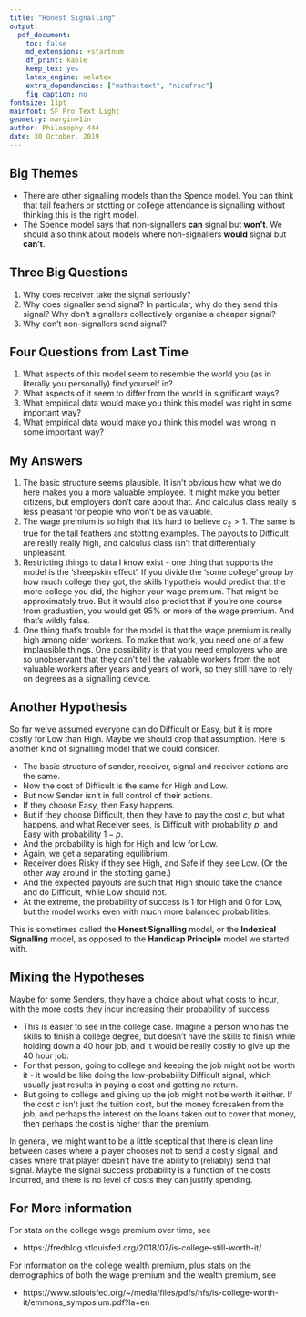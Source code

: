 ```yaml
---
title: "Honest Signalling"
output:
  pdf_document:
    toc: false
    md_extensions: +startnum
    df_print: kable
    keep_tex: yes
    latex_engine: xelatex
    extra_dependencies: ["mathastext", "nicefrac"]
    fig_caption: no
fontsize: 11pt
mainfont: SF Pro Text Light
geometry: margin=1in
author: Philosophy 444
date: 30 October, 2019
---
```


## Big Themes

- There are other signalling models than the Spence model. You can think that tail feathers or stotting or college attendance is signalling without thinking this is the right model.
- The Spence model says that non-signallers **can** signal but **won't**. We should also think about models where non-signallers **would** signal but **can't**.

## Three Big Questions

1. Why does receiver take the signal seriously?
2. Why does signaller send signal? In particular, why do they send this signal? Why don't signallers collectively organise a cheaper signal?
3. Why don't non-signallers send signal?

## Four Questions from Last Time

1. What aspects of this model seem to resemble the world you (as in literally you personally) find yourself in?
2. What aspects of it seem to differ from the world in significant ways?
3. What empirical data would make you think this model was right in some important way?
4. What empirical data would make you think this model was wrong in some important way?

## My Answers

1. The basic structure seems plausible. It isn't obvious how what we do here makes you a more valuable employee. It might make you better citizens, but employers don't care about that. And calculus class really is less pleasant for people who won't be as valuable.
2. The wage premium is so high that it's hard to believe $c_2 > 1$. The same is true for the tail feathers and stotting examples. The payouts to Difficult are really really high, and calculus class isn't that differentially unpleasant.
3. Restricting things to data I know exist - one thing that supports the model is the 'sheepskin effect'. If you divide the 'some college' group by how much college they got, the skills hypotheis would predict that the more college you did, the higher your wage premium. That might be approximately true. But it would also predict that if you're one course from graduation, you would get 95% or more of the wage premium. And that's wildly false.
4. One thing that's trouble for the model is that the wage premium is really high among older workers. To make that work, you need one of a few implausible things. One possibility is that you need employers who are so unobservant that they can't tell the valuable workers from the not valuable workers after years and years of work, so they still have to rely on degrees as a signalling device.

\newpage

## Another Hypothesis

So far we've assumed everyone can do Difficult or Easy, but it is more costly for Low than High. Maybe we should drop that assumption. Here is another kind of signalling model that we could consider.

- The basic structure of sender, receiver, signal and receiver actions are the same.
- Now the cost of Difficult is the same for High and Low.
- But now Sender isn't in full control of their actions.
- If they choose Easy, then Easy happens.
- But if they choose Difficult, then they have to pay the cost $c$, but what happens, and what Receiver sees, is Difficult with probability $p$, and Easy with probability $1-p$.
- And the probability is high for High and low for Low.
- Again, we get a separating equilibrium.
- Receiver does Risky if they see High, and Safe if they see Low. (Or the other way around in the stotting game.)
- And the expected payouts are such that High should take the chance and do Difficult, while Low should not.
- At the extreme, the probability of success is 1 for High and 0 for Low, but the model works even with much more balanced probabilities.

This is sometimes called the **Honest Signalling** model, or the **Indexical Signalling** model, as opposed to the **Handicap Principle** model we started with.

## Mixing the Hypotheses

Maybe for some Senders, they have a choice about what costs to incur, with the more costs they incur increasing their probability of success.

- This is easier to see in the college case. Imagine a person who has the skills to finish a college degree, but doesn't have the skills to finish while holding down a 40 hour job, and it would be really costly to give up the 40 hour job.
- For that person, going to college and keeping the job might not be worth it - it would be like doing the low-probability Difficult signal, which usually just results in paying a cost and getting no return.
- But going to college and giving up the job might not be worth it either. If the cost $c$ isn't just the tuition cost, but the money foresaken from the job, and perhaps the interest on the loans taken out to cover that money, then perhaps the cost is higher than the premium.

In general, we might want to be a little sceptical that there is clean line between cases where a player chooses not to send a costly signal, and cases where that player doesn't have the ability to (reliably) send that signal. Maybe the signal success probability is a function of the costs incurred, and there is no level of costs they can justify spending.

## For More information

For stats on the college wage premium over time, see

- https://fredblog.stlouisfed.org/2018/07/is-college-still-worth-it/

For information on the college wealth premium, plus stats on the demographics of both the wage premium and the wealth premium, see

- https://www.stlouisfed.org/~/media/files/pdfs/hfs/is-college-worth-it/emmons_symposium.pdf?la=en